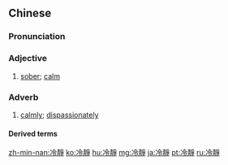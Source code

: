 {{also|冷静}}
==Chinese==
{{zh-forms|s=冷静}}

===Pronunciation===
{{zh-pron
|m=lěngjìng
|ma=Zh-lengjìng.ogg
|c=laang5 zing6
|h=pfs=lâng-chhin
|mn=léng-chēng
|cat=a,adv,v
}}

===Adjective===
{{zh-adj}}

# [[sober]]; [[calm]]
#: {{zh-x|冷靜 啲 先 呀！|Calm down for a bit first!|C}}

===Adverb===
{{zh-adv}}

# [[calmly]]; [[dispassionately]]

====Derived terms====
{{zh-der|冷靜下來}}

{{zh-cat|Intermediate}}

[[zh-min-nan:冷靜]]
[[ko:冷靜]]
[[hu:冷靜]]
[[mg:冷靜]]
[[ja:冷靜]]
[[pt:冷靜]]
[[ru:冷靜]]